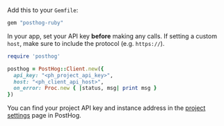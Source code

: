 Add this to your `Gemfile`:

```bash
gem "posthog-ruby"
```

In your app, set your API key **before** making any calls. If setting a custom `host`, make sure to include the protocol (e.g. `https://`).

```ruby
require 'posthog'

posthog = PostHog::Client.new({
  api_key: "<ph_project_api_key>",
  host: "<ph_client_api_host>",
  on_error: Proc.new { |status, msg| print msg }
})
```

You can find your project API key and instance address in the [project settings](https://app.posthog.com/project/settings) page in PostHog.
